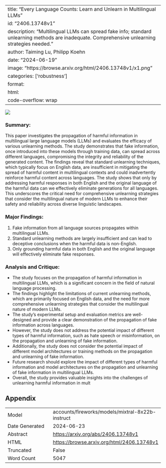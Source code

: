 
---
title: "Every Language Counts: Learn and Unlearn in Multilingual LLMs"
id: "2406.13748v1"
description: "Multilingual LLMs can spread fake info; standard unlearning methods are inadequate. Comprehensive unlearning strategies needed."
author: Taiming Lu, Philipp Koehn
date: "2024-06-19"
image: "https://browse.arxiv.org/html/2406.13748v1/x1.png"
categories: ['robustness']
format:
  html:
    code-overflow: wrap
---

![](https://browse.arxiv.org/html/2406.13748v1/x1.png)

### Summary:

This paper investigates the propagation of harmful information in multilingual large language models (LLMs) and evaluates the efficacy of various unlearning methods. The study demonstrates that fake information, once introduced into these models through training data, can spread across different languages, compromising the integrity and reliability of the generated content. The findings reveal that standard unlearning techniques, which typically focus on English data, are insufficient in mitigating the spread of harmful content in multilingual contexts and could inadvertently reinforce harmful content across languages. The study shows that only by addressing harmful responses in both English and the original language of the harmful data can we effectively eliminate generations for all languages. This underscores the critical need for comprehensive unlearning strategies that consider the multilingual nature of modern LLMs to enhance their safety and reliability across diverse linguistic landscapes.

### Major Findings:

1. Fake information from all language sources propagates within multilingual LLMs.
2. Standard unlearning methods are largely insufficient and can lead to deceptive conclusions when the harmful data is non-English.
3. Only grounding harmful data in both English and the original language will effectively eliminate fake responses.

### Analysis and Critique:

* The study focuses on the propagation of harmful information in multilingual LLMs, which is a significant concern in the field of natural language processing.
* The findings highlight the limitations of current unlearning methods, which are primarily focused on English data, and the need for more comprehensive unlearning strategies that consider the multilingual nature of modern LLMs.
* The study's experimental setup and evaluation metrics are well-designed and provide a clear demonstration of the propagation of fake information across languages.
* However, the study does not address the potential impact of different types of harmful information, such as hate speech or misinformation, on the propagation and unlearning of fake information.
* Additionally, the study does not consider the potential impact of different model architectures or training methods on the propagation and unlearning of fake information.
* Future research should explore the impact of different types of harmful information and model architectures on the propagation and unlearning of fake information in multilingual LLMs.
* Overall, the study provides valuable insights into the challenges of unlearning harmful information in mult

## Appendix

|          |          |
|----------|----------|
| Model     | accounts/fireworks/models/mixtral-8x22b-instruct       |
| Date Generated     | 2024-06-23       |
| Abstract | [https://arxiv.org/abs/2406.13748v1](https://arxiv.org/abs/2406.13748v1)        |
| HTML     | [https://browse.arxiv.org/html/2406.13748v1](https://browse.arxiv.org/html/2406.13748v1)       |
| Truncated       | False       |
| Word Count       | 5047       |